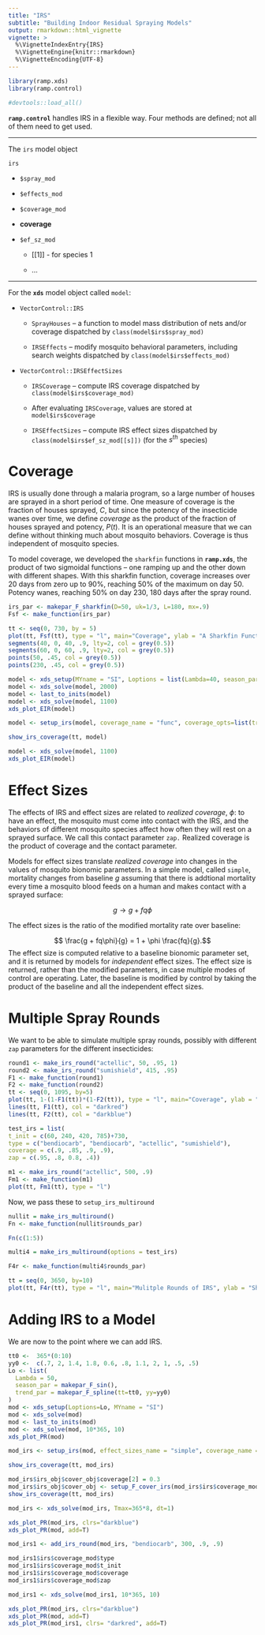 ```yaml
---
title: "IRS"
subtitle: "Building Indoor Residual Spraying Models"
output: rmarkdown::html_vignette
vignette: >
  %\VignetteIndexEntry{IRS}
  %\VignetteEngine{knitr::rmarkdown}
  %\VignetteEncoding{UTF-8}
---
```


```r
library(ramp.xds)
library(ramp.control)
```

```r
#devtools::load_all()
```

**`ramp.control`** handles IRS in a flexible way. 
Four methods are defined; not all of them need to get used. 

***

The `irs` model object

`irs` 

+ `$spray_mod` 

+ `$effects_mod` 

+ `$coverage_mod` 

+ **coverage** 

+ `$ef_sz_mod` 

    - [[1]] - for species 1 
    
    - ... 

*** 

For the **`xds`** model object called `model`: 

+ `VectorControl::IRS` 

    - `SprayHouses` -- a function to model mass distribution of nets and/or coverage dispatched by `class(model$irs$spray_mod)`
    
    - `IRSEffects` -- modify mosquito behavioral parameters, including search weights dispatched by `class(model$irs$effects_mod)`
    
+ `VectorControl::IRSEffectSizes` 

    - `IRSCoverage` -- compute IRS coverage dispatched by `class(model$irs$coverage_mod)`
    
    - After evaluating `IRSCoverage`, values are stored at `model$irs$coverage` 
    
    - `IRSEffectSizes` -- compute IRS effect sizes dispatched by `class(model$irs$ef_sz_mod[[s]])` (for the $s^{th}$ species)

# Coverage

IRS is usually done through a malaria program, so a large number of houses are sprayed in a short period of time. One measure of coverage is the fraction of houses sprayed, $C$, but since the potency of the insecticide wanes over time, we define *coverage* as the product of the fraction of houses sprayed and potency, $P(t)$. It is an operational measure that we can define without thinking much about mosquito behaviors. Coverage is thus independent of mosquito species.  

To model coverage, we developed the `sharkfin` functions in **`ramp.xds`**, the product of two sigmoidal functions -- one ramping up and the other down with different shapes. With this sharkfin function, coverage increases over 20 days from zero up to 90%, reaching 50% of the maximum on day 50. Potency wanes, reaching 50% on day 230, 180 days after the spray round. 

```r
irs_par <- makepar_F_sharkfin(D=50, uk=1/3, L=180, mx=.9)
Fsf <- make_function(irs_par) 
```

```r
tt <- seq(0, 730, by = 5)
plot(tt, Fsf(tt), type = "l", main="Coverage", ylab = "A Sharkfin Function", xlab = "Time")
segments(40, 0, 40, .9, lty=2, col = grey(0.5))
segments(60, 0, 60, .9, lty=2, col = grey(0.5))
points(50, .45, col = grey(0.5))
points(230, .45, col = grey(0.5))
```

```r
model <- xds_setup(MYname = "SI", Loptions = list(Lambda=40, season_par=makepar_F_sin()))
model <- xds_solve(model, 2000)
model <- last_to_inits(model)
model <- xds_solve(model, 1100)
xds_plot_EIR(model)
```

```r
model <- setup_irs(model, coverage_name = "func", coverage_opts=list(trend_par = irs_par, mx=1), effect_sizes_name = "simple")
```


```r
show_irs_coverage(tt, model)
```

```r
model <- xds_solve(model, 1100)
xds_plot_EIR(model)
```

# Effect Sizes 

The effects of IRS and effect sizes are related to *realized coverage*, $\phi$: to have an effect, the mosquito must come into contact with the IRS, and the behaviors of different mosquito species affect how often they will rest on a sprayed surface. We call this contact parameter `zap.` Realized coverage is the product of coverage and the contact parameter. 

Models for effect sizes translate *realized coverage* into changes in the values of mosquito bionomic parameters. In a simple model, called `simple`, mortality changes from baseline $g$ assuming that there is addtional mortality every time a mosquito blood feeds on a human and makes contact with a sprayed surface:

$$ g \rightarrow g + f q \phi$$

The effect sizes is the ratio of the modified mortality rate over baseline: 

$$ \frac{g + fq\phi}{g} = 1 + \phi \frac{fq}{g}.$$ 
The effect size is computed relative to a baseline bionomic parameter set, and it is returned by models for *independent* effect sizes. The effect size is returned, rather than the modified parameters, in case multiple modes of control are operating.  Later, the baseline is modified by control by taking the product of the baseline and all the independent effect sizes. 



# Multiple Spray Rounds 

We want to be able to simulate multiple spray rounds, possibly with different `zap` parameters for the different insecticides:



```r
round1 <- make_irs_round("actellic", 50, .95, 1)
round2 <- make_irs_round("sumishield", 415, .95)
F1 <- make_function(round1)
F2 <- make_function(round2)
tt <- seq(0, 1095, by=5) 
plot(tt, 1-(1-F1(tt))*(1-F2(tt)), type = "l", main="Coverage", ylab = "A Sharkfin Function", xlab = "Time")
lines(tt, F1(tt), col = "darkred")
lines(tt, F2(tt), col = "darkblue")
```


```r
test_irs = list(
t_init = c(60, 240, 420, 785)+730,
type = c("bendiocarb", "bendiocarb", "actellic", "sumishield"),
coverage = c(.9, .85, .9, .9),
zap = c(.95, .8, 0.8, .4))
```

```r
m1 <- make_irs_round("actellic", 500, .9)
Fm1 <- make_function(m1)
plot(tt, Fm1(tt), type = "l")
```



Now, we pass these to `setup_irs_multiround` 

```r
nullit = make_irs_multiround()
Fn <- make_function(nullit$rounds_par)

Fn(c(1:5))
```

```r
multi4 = make_irs_multiround(options = test_irs)
```


```r
F4r <- make_function(multi4$rounds_par)
```


```r
tt = seq(0, 3650, by=10)
plot(tt, F4r(tt), type = "l", main="Mulitple Rounds of IRS", ylab = "Sharkfins", xlab = "Time")
```

# Adding IRS to a Model

We are now to the point where we can add IRS. 

```r
tt0 <-  365*(0:10)
yy0 <-  c(.7, 2, 1.4, 1.8, 0.6, .8, 1.1, 2, 1, .5, .5)
Lo <- list(
  Lambda = 50,
  season_par = makepar_F_sin(),
  trend_par = makepar_F_spline(tt=tt0, yy=yy0) 
)
mod <- xds_setup(Loptions=Lo, MYname = "SI")
mod <- xds_solve(mod)
mod <- last_to_inits(mod) 
mod <- xds_solve(mod, 10*365, 10)
xds_plot_PR(mod)
```

```r
mod_irs <- setup_irs(mod, effect_sizes_name = "simple", coverage_name = "multiround", coverage_opts = test_irs)
```

```r
show_irs_coverage(tt, mod_irs)
```
```r
mod_irs$irs_obj$cover_obj$coverage[2] = 0.3
mod_irs$irs_obj$cover_obj <- setup_F_cover_irs(mod_irs$irs$coverage_mod)
show_irs_coverage(tt, mod_irs)
```

```r
mod_irs <- xds_solve(mod_irs, Tmax=365*8, dt=1)
```


```r
xds_plot_PR(mod_irs, clrs="darkblue")
xds_plot_PR(mod, add=T)
```

```r
mod_irs1 <- add_irs_round(mod_irs, "bendiocarb", 300, .9, .9)
```


```r
mod_irs1$irs$coverage_mod$type
mod_irs1$irs$coverage_mod$t_init
mod_irs1$irs$coverage_mod$coverage
mod_irs1$irs$coverage_mod$zap
```

```r
mod_irs1 <- xds_solve(mod_irs1, 10*365, 10)
```

```r
xds_plot_PR(mod_irs, clrs="darkblue")
xds_plot_PR(mod, add=T)
xds_plot_PR(mod_irs1, clrs= "darkred", add=T)
```
